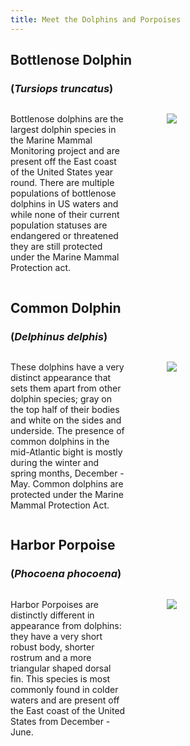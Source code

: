 ```yaml
---
title: Meet the Dolphins and Porpoises
---
```


## Bottlenose Dolphin

### (*Tursiops truncatus*)

::: columns
::: {.column width="40%"}
Bottlenose dolphins are the largest dolphin species in the Marine Mammal Monitoring project and are present off the East coast of the United States year round. There are multiple populations of bottlenose dolphins in US waters and while none of their current population statuses are endangered or threatened they are still protected under the Marine Mammal Protection act.
:::

::: {.column width="5%"}
:::

::: {.column width="55%"}
![](images/bottlenosedolphin_NOAAFisheries.png)
:::
:::

## Common Dolphin

### (*Delphinus delphis*)

::: columns
::: {.column width="40%"}
These dolphins have a very distinct appearance that sets them apart from other dolphin species; gray on the top half of their bodies and white on the sides and underside. The presence of common dolphins in the mid-Atlantic bight is mostly during the winter and spring months, December - May. Common dolphins are protected under the Marine Mammal Protection Act.
:::

::: {.column width="5%"}
:::

::: {.column width="55%"}
![](images/CommonDolphin_Adamli.png)
:::
:::

## Harbor Porpoise

### (*Phocoena phocoena*)

::: columns 
::: {.column width="40%"} 
Harbor Porpoises are distinctly different in appearance from dolphins: they have a very short robust body, shorter rostrum and a more triangular shaped dorsal fin. This species is most commonly found in colder waters and are present off the East coast of the United States from December - June. 
:::

::: {.column width="5%"}
:::

::: {.column width="55%"}
![](images/HarborPorpoise_NOAAFisheries.png)
:::
:::
